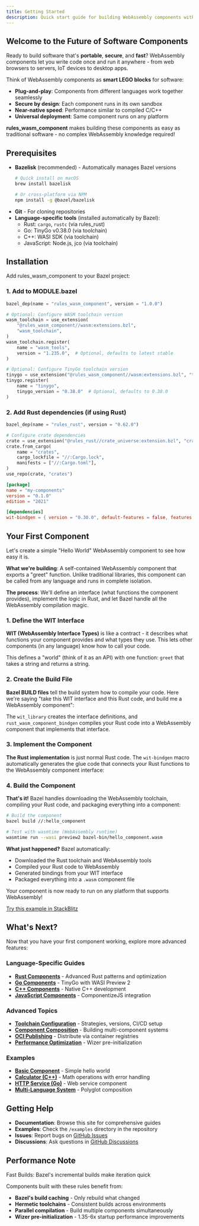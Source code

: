 ```yaml
---
title: Getting Started
description: Quick start guide for building WebAssembly components with Bazel
---
```


## Welcome to the Future of Software Components

Ready to build software that's **portable**, **secure**, and **fast**? WebAssembly components let you write code once and run it anywhere - from web browsers to servers, IoT devices to desktop apps.

Think of WebAssembly components as **smart LEGO blocks** for software:
- **Plug-and-play**: Components from different languages work together seamlessly
- **Secure by design**: Each component runs in its own sandbox
- **Near-native speed**: Performance similar to compiled C/C++
- **Universal deployment**: Same component runs on any platform

**rules_wasm_component** makes building these components as easy as traditional software - no complex WebAssembly knowledge required!

## Prerequisites

- **Bazelisk** (recommended) - Automatically manages Bazel versions
  ```bash
  # Quick install on macOS
  brew install bazelisk

  # Or cross-platform via NPM
  npm install -g @bazel/bazelisk
  ```
- **Git** - For cloning repositories
- **Language-specific tools** (installed automatically by Bazel):
  - Rust: `cargo`, `rustc` (via rules_rust)
  - Go: TinyGo v0.38.0 (via toolchain)
  - C++: WASI SDK (via toolchain)
  - JavaScript: Node.js, jco (via toolchain)

## Installation

Add rules_wasm_component to your Bazel project:

### 1. Add to MODULE.bazel

```python title="MODULE.bazel"
bazel_dep(name = "rules_wasm_component", version = "1.0.0")

# Optional: Configure WASM toolchain version
wasm_toolchain = use_extension(
    "@rules_wasm_component//wasm:extensions.bzl",
    "wasm_toolchain",
)
wasm_toolchain.register(
    name = "wasm_tools",
    version = "1.235.0",  # Optional, defaults to latest stable
)

# Optional: Configure TinyGo toolchain version
tinygo = use_extension("@rules_wasm_component//wasm:extensions.bzl", "tinygo")
tinygo.register(
    name = "tinygo",
    tinygo_version = "0.38.0"  # Optional, defaults to 0.38.0
)
```

### 2. Add Rust dependencies (if using Rust)

```python title="MODULE.bazel"
bazel_dep(name = "rules_rust", version = "0.62.0")

# Configure crate dependencies
crate = use_extension("@rules_rust//crate_universe:extension.bzl", "crate")
crate.from_cargo(
    name = "crates",
    cargo_lockfile = "//:Cargo.lock",
    manifests = ["//:Cargo.toml"],
)
use_repo(crate, "crates")
```

```toml title="Cargo.toml"
[package]
name = "my-components"
version = "0.1.0"
edition = "2021"

[dependencies]
wit-bindgen = { version = "0.30.0", default-features = false, features = ["realloc"] }
```

## Your First Component

Let's create a simple "Hello World" WebAssembly component to see how easy it is.

**What we're building**: A self-contained WebAssembly component that exports a "greet" function. Unlike traditional libraries, this component can be called from any language and runs in complete isolation.

**The process**: We'll define an interface (what functions the component provides), implement the logic in Rust, and let Bazel handle all the WebAssembly compilation magic.

### 1. Define the WIT Interface

**WIT (WebAssembly Interface Types)** is like a contract - it describes what functions your component provides and what types they use. This lets other components (in any language) know how to call your code.


<CodeFromFile file="examples/basic/wit/hello.wit" title="examples/basic/wit/hello.wit" />

This defines a "world" (think of it as an API) with one function: `greet` that takes a string and returns a string.

### 2. Create the Build File

**Bazel BUILD files** tell the build system how to compile your code. Here we're saying "take this WIT interface and this Rust code, and build me a WebAssembly component":

<CodeFromFile file="examples/basic/BUILD.bazel" title="examples/basic/BUILD.bazel" />

The `wit_library` creates the interface definitions, and `rust_wasm_component_bindgen` compiles your Rust code into a WebAssembly component that implements that interface.

### 3. Implement the Component

**The Rust implementation** is just normal Rust code. The `wit-bindgen` macro automatically generates the glue code that connects your Rust functions to the WebAssembly component interface:

<CodeFromFile file="examples/basic/src/lib.rs" title="examples/basic/src/lib.rs" />

### 4. Build the Component

**That's it!** Bazel handles downloading the WebAssembly toolchain, compiling your Rust code, and packaging everything into a component:

```bash
# Build the component
bazel build //:hello_component

# Test with wasmtime (WebAssembly runtime)
wasmtime run --wasi preview2 bazel-bin/hello_component.wasm
```

**What just happened?** Bazel automatically:
- Downloaded the Rust toolchain and WebAssembly tools
- Compiled your Rust code to WebAssembly
- Generated bindings from your WIT interface
- Packaged everything into a `.wasm` component file

Your component is now ready to run on any platform that supports WebAssembly!

<div class="demo-buttons">
  <a href="https://stackblitz.com/github/pulseengine/rules_wasm_component/tree/main/examples/basic" class="demo-button">
    Try this example in StackBlitz
  </a>
</div>

## What's Next?

Now that you have your first component working, explore more advanced features:

### Language-Specific Guides
- [**Rust Components**](/languages/rust/) - Advanced Rust patterns and optimization
- [**Go Components**](/languages/go/) - TinyGo with WASI Preview 2
- [**C++ Components**](/languages/cpp/) - Native C++ development
- [**JavaScript Components**](/languages/javascript/) - ComponentizeJS integration

### Advanced Topics
- [**Toolchain Configuration**](/guides/toolchain-configuration/) - Strategies, versions, CI/CD setup
- [**Component Composition**](/composition/wac/) - Building multi-component systems
- [**OCI Publishing**](/production/publishing/) - Distribute via container registries
- [**Performance Optimization**](/production/performance/) - Wizer pre-initialization

### Examples
- [**Basic Component**](/examples/basic/) - Simple hello world
- [**Calculator (C++)**](/examples/calculator/) - Math operations with error handling
- [**HTTP Service (Go)**](/examples/http-service/) - Web service component
- [**Multi-Language System**](/examples/multi-language/) - Polyglot composition

## Getting Help

- **Documentation**: Browse this site for comprehensive guides
- **Examples**: Check the `/examples` directory in the repository
- **Issues**: Report bugs on [GitHub Issues](https://github.com/pulseengine/rules_wasm_component/issues)
- **Discussions**: Ask questions in [GitHub Discussions](https://github.com/pulseengine/rules_wasm_component/discussions)

## Performance Note

<div class="perf-indicator">
Fast Builds: Bazel's incremental builds make iteration quick
</div>

Components built with these rules benefit from:
- **Bazel's build caching** - Only rebuild what changed
- **Hermetic toolchains** - Consistent builds across environments
- **Parallel compilation** - Build multiple components simultaneously
- **Wizer pre-initialization** - 1.35-6x startup performance improvements
